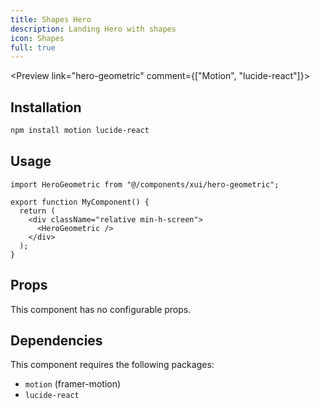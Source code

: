 ```yaml
---
title: Shapes Hero
description: Landing Hero with shapes
icon: Shapes
full: true
---
```



<Preview link="hero-geometric" comment={["Motion", "lucide-react"]}>
  <HeroGeometric />
</Preview>

## Installation

```bash
npm install motion lucide-react
```

## Usage

```tsx
import HeroGeometric from "@/components/xui/hero-geometric";

export function MyComponent() {
  return (
    <div className="relative min-h-screen">
      <HeroGeometric />
    </div>
  );
}
```

## Props

This component has no configurable props.

## Dependencies

This component requires the following packages:

- `motion` (framer-motion)
- `lucide-react`
